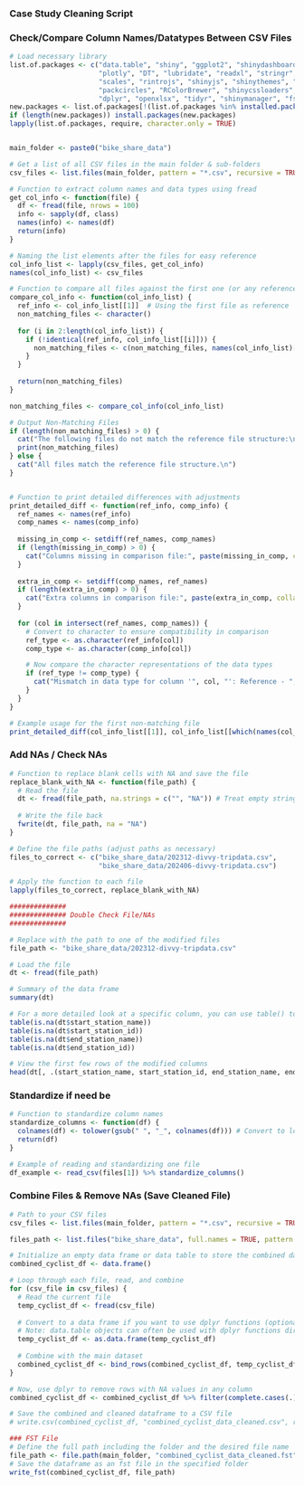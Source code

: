 

### Case Study Cleaning Script

### Check/Compare Column Names/Datatypes Between CSV Files
```r

# Load necessary library
list.of.packages <- c("data.table", "shiny", "ggplot2", "shinydashboard", "shinyWidgets",
                      "plotly", "DT", "lubridate", "readxl", "stringr", "BBmisc",
                      "scales", "rintrojs", "shinyjs", "shinythemes", "ggalluvial",
                      "packcircles", "RColorBrewer", "shinycssloaders", "colorspace", "plotly",
                      "dplyr", "openxlsx", "tidyr", "shinymanager", "fst")
new.packages <- list.of.packages[!(list.of.packages %in% installed.packages()[, "Package"])]
if (length(new.packages)) install.packages(new.packages)
lapply(list.of.packages, require, character.only = TRUE)


main_folder <- paste0("bike_share_data")

# Get a list of all CSV files in the main folder & sub-folders
csv_files <- list.files(main_folder, pattern = "*.csv", recursive = TRUE, full.names = TRUE)

# Function to extract column names and data types using fread
get_col_info <- function(file) {
  df <- fread(file, nrows = 100)
  info <- sapply(df, class)
  names(info) <- names(df)
  return(info)
}

# Naming the list elements after the files for easy reference
col_info_list <- lapply(csv_files, get_col_info)
names(col_info_list) <- csv_files

# Function to compare all files against the first one (or any reference)
compare_col_info <- function(col_info_list) {
  ref_info <- col_info_list[[1]]  # Using the first file as reference
  non_matching_files <- character()
  
  for (i in 2:length(col_info_list)) {
    if (!identical(ref_info, col_info_list[[i]])) {
      non_matching_files <- c(non_matching_files, names(col_info_list)[i])
    }
  }
  
  return(non_matching_files)
}

non_matching_files <- compare_col_info(col_info_list)

# Output Non-Matching Files
if (length(non_matching_files) > 0) {
  cat("The following files do not match the reference file structure:\n")
  print(non_matching_files)
} else {
  cat("All files match the reference file structure.\n")
}


# Function to print detailed differences with adjustments
print_detailed_diff <- function(ref_info, comp_info) {
  ref_names <- names(ref_info)
  comp_names <- names(comp_info)
  
  missing_in_comp <- setdiff(ref_names, comp_names)
  if (length(missing_in_comp) > 0) {
    cat("Columns missing in comparison file:", paste(missing_in_comp, collapse=", "), "\n")
  }
  
  extra_in_comp <- setdiff(comp_names, ref_names)
  if (length(extra_in_comp) > 0) {
    cat("Extra columns in comparison file:", paste(extra_in_comp, collapse=", "), "\n")
  }
  
  for (col in intersect(ref_names, comp_names)) {
    # Convert to character to ensure compatibility in comparison
    ref_type <- as.character(ref_info[col])
    comp_type <- as.character(comp_info[col])

    # Now compare the character representations of the data types
    if (ref_type != comp_type) {
      cat("Mismatch in data type for column '", col, "': Reference - ", ref_type, ", Comparison - ", comp_type, "\n", sep="")
    }
  }
}

# Example usage for the first non-matching file
print_detailed_diff(col_info_list[[1]], col_info_list[[which(names(col_info_list) == non_matching_files[1])]])

```

### Add NAs / Check NAs
```r

# Function to replace blank cells with NA and save the file
replace_blank_with_NA <- function(file_path) {
  # Read the file
  dt <- fread(file_path, na.strings = c("", "NA")) # Treat empty strings as NA
  
  # Write the file back
  fwrite(dt, file_path, na = "NA")
}

# Define the file paths (adjust paths as necessary)
files_to_correct <- c("bike_share_data/202312-divvy-tripdata.csv",
                      "bike_share_data/202406-divvy-tripdata.csv")

# Apply the function to each file
lapply(files_to_correct, replace_blank_with_NA)

##############
############## Double Check File/NAs
##############

# Replace with the path to one of the modified files
file_path <- "bike_share_data/202312-divvy-tripdata.csv"

# Load the file
dt <- fread(file_path)

# Summary of the data frame
summary(dt)

# For a more detailed look at a specific column, you can use table() to see the count of NA values
table(is.na(dt$start_station_name))
table(is.na(dt$start_station_id))
table(is.na(dt$end_station_name))
table(is.na(dt$end_station_id))

# View the first few rows of the modified columns
head(dt[, .(start_station_name, start_station_id, end_station_name, end_station_id)])

```


### Standardize if need be
```r
# Function to standardize column names
standardize_columns <- function(df) {
  colnames(df) <- tolower(gsub(" ", "_", colnames(df))) # Convert to lower case and replace spaces with underscores
  return(df)
}

# Example of reading and standardizing one file
df_example <- read_csv(files[1]) %>% standardize_columns()


```


### Combine Files & Remove NAs (Save Cleaned File)
```r

# Path to your CSV files
csv_files <- list.files(main_folder, pattern = "*.csv", recursive = TRUE, full.names = TRUE)

files_path <- list.files("bike_share_data", full.names = TRUE, pattern = "\\.csv$")

# Initialize an empty data frame or data table to store the combined data
combined_cyclist_df <- data.frame()

# Loop through each file, read, and combine
for (csv_file in csv_files) {
  # Read the current file
  temp_cyclist_df <- fread(csv_file)
  
  # Convert to a data frame if you want to use dplyr functions (optional)
  # Note: data.table objects can often be used with dplyr functions directly
  temp_cyclist_df <- as.data.frame(temp_cyclist_df)
  
  # Combine with the main dataset
  combined_cyclist_df <- bind_rows(combined_cyclist_df, temp_cyclist_df)
}

# Now, use dplyr to remove rows with NA values in any column
combined_cyclist_df <- combined_cyclist_df %>% filter(complete.cases(.))

# Save the combined and cleaned dataframe to a CSV file
# write.csv(combined_cyclist_df, "combined_cyclist_data_cleaned.csv", row.names = FALSE)

### FST File
# Define the full path including the folder and the desired file name
file_path <- file.path(main_folder, "combined_cyclist_data_cleaned.fst")
# Save the dataframe as an fst file in the specified folder
write_fst(combined_cyclist_df, file_path)

```

